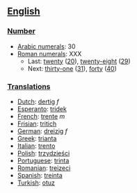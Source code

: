 == [[English]] ==

=== [[Number]] ===

*[[w:Arabic Numerals|Arabic numerals]]: 30
*[[w:Roman numerals|Roman numerals]]: XXX
**Last: [[twenty]] ([[20]]), [[twenty-eight]] ([[29]])
**Next: [[thirty-one]] ([[31]]), [[forty]] ([[40]])

=== [[Translations]] ===

*[[Dutch]]: [[dertig]] ''f''
*[[Esperanto]]: [[tridek]]
*[[French]]: [[trente]] ''m''
*[[Frisian]]: [[tritich]]
*[[German]]: [[dreizig]] ''f''
*[[Greek]]: [[trianta]]
*[[Italian]]: [[trento]]
*[[Polish]]: [[trzydzieści]]
*[[Portuguese]]: [[trinta]]
*[[Romanian]]: [[treizeci]]
*[[Spanish]]: [[treinta]]
*[[Turkish]]: [[otuz]]